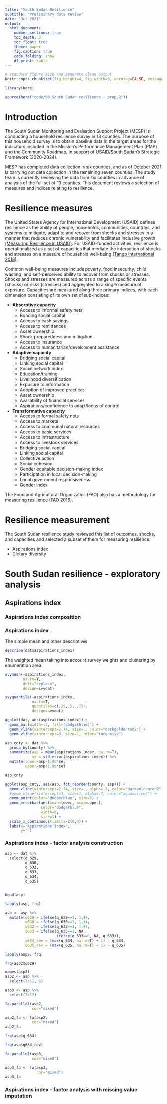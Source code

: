 ```yaml
---
title: "South Sudan Resilience"
subtitle: "Preliminary data review"
date: "Oct 2021"
output: 
  html_document:
    number_sections: true
    toc_depth: 3
    toc_float: true
    theme: paper
    fig.caption: true
    code_folding: show
    df_print: kable
---
```


```r

# standard figure size and generate clean output
knitr::opts_chunk$set(fig.height=4, fig.width=6, warning=FALSE, message=FALSE, cache=TRUE, error=T, echo=T)

library(here)

source(here("code/00 South Sudan resilience - prep.R"))

```

# Introduction

The South Sudan Monitoring and Evaluation Support Project (MESP) is conducting a household resilience survey in 13 counties. The purpose of this household survey is to obtain baseline data in the target areas for the indicators included in the Mission’s Performance Management Plan (PMP) and the Community Roadmap, in support of USAID/South Sudan’s Strategic Framework (2020-2024). 

MESP has completed data collection in six counties, and as of October 2021 is carrying out data collection in the remaining seven counties. The study team is currently reviewing the data from six counties in advance of analysis of the full set of 13 counties. This document reviews a selection of measures and indices relating to resilience.    

# Resilience measures

The United States Agency for International Development (USAID) defines resilience as the ability of people, households, communities, countries, and systems to mitigate, adapt to and recover from shocks and stresses in a manner that reduces chronic vulnerability and facilitates inclusive growth [(Measuring Resilience in USAID)](https://www.usaid.gov/sites/default/files/documents/1866/Technical%20Note_Measuring%20Resilience%20in%20USAID_June%202013.pdf). For USAID-funded activities, resilience is operationalized as a set of capacities that mediate the interaction of shocks and stresses on a measure of household well-being [(Tango International 2018)](https://www.fsnnetwork.org/sites/default/files/Methodology_Guide_Nov2018508.pdf). 

Common well-being measures include poverty, food insecurity, child wasting, and self-perceived ability to recover from shocks or stresses. Shocks and stresses are measured across a range of specific events (shocks) or risks (stresses) and aggregated to a single measure of exposure. Capacities are measured along three primary indices, with each dimension consisting of its own set of sub-indices: 

* **Absorptive capacity**  
  - Access to informal safety nets  
  - Bonding social capital  
  - Access to cash savings  
  - Access to remittances  
  - Asset ownership  
  - Shock preparedness and mitigation  
  - Access to insurance  
  - Access to humanitarian/development assistance  

* **Adaptive capacity**  
  - Bridging social capital  
  - Linking social capital  
  - Social network index   
  - Education/training  
  - Livelihood diversification  
  - Exposure to information  
  - Adoption of improved practices  
  - Asset ownership  
  - Availability of financial services  
  - Aspirations/confidence to adapt/locus of control  

* **Transformative capacity**  
  - Access to formal safety nets  
  - Access to markets   
  - Access to communal natural resources  
  - Access to basic services  
  - Access to infrastructure  
  - Access to livestock services  
  - Bridging social capital  
  - Linking social capital  
  - Collective action   
  - Social cohesion  
  - Gender equitable decision-making index  
  - Participation in local decision-making  
  - Local government responsiveness  
  - Gender index  

The Food and Agricultural Organization (FAO) also has a methodology for measuring resilience [(FAO 2016)](). 

# Resilience measurement

The South Sudan resilience study reviewed this list of outcomes, shocks, and capacities and selected a subset of them for measuring resilience: 

* Aspirations index
* Dietary diversity


# South Sudan resilience - exploratory analysis

## Aspirations index

### Aspirations index composition

### Aspirations index

The simple mean and other descriptives

```r
describe(dat$aspirations_index)
```

The weighted mean taking into account survey weights and clustering by enumeration area. 

```r
svymean(~aspirations_index,
        na.rm=T,
        deff="replace",
        design=svydat)
```
```r
svyquantile(~aspirations_index,
            na.rm=T,
            quantiles=c(.25,.5, .75),
            design=svydat)
```


```r
ggplot(dat, aes(aspirations_index)) + 
  geom_bar(width=.2, fill="dodgerblue2") + 
  geom_vline(xintercept=2.74, size=1, color="darkgoldenrod2") + 
  geom_vline(xintercept=3, size=1, color="turquoise")
```

```r
asp_cnty <- dat %>%
  group_by(county) %>%
  summarize(asp = mean(aspirations_index, na.rm=T),
            se = std.error(aspirations_index)) %>%
  mutate(lower=asp-1.96*se,
         upper=asp+1.96*se)

asp_cnty
```

```r
ggplot(asp_cnty, aes(asp, fct_reorder(county, asp))) + 
  geom_vline(xintercept=2.74, size=1, alpha=.7, color="darkgoldenrod2") +
  #geom_vline(xintercept=3, size=1, alpha=.7, color="aquamarine3") + 
  geom_point(color="dodgerblue", size=3) + 
  geom_errorbar(aes(xmin=lower, xmax=upper),
                color="dodgerblue",
                width=0,
                size=1) +
  scale_x_continuous(limits=c(0,4)) +
  labs(x="Aspirations index",
       y="")
```


### Aspirations index - factor analysis construction

```r
asp <- dat %>%
  select(q_629,
         q_630,
         q_632,
         q_633,
         q_634,
         q_635)


head(asp)
```
```r
lapply(asp, frq)
```
```r
asp <- asp %>%
  mutate(q629 = ifelse(q_629==1, 1,0),
         q630 = ifelse(q_630==1, 1,0),
         q632 = ifelse(q_632==1, 1,0),
         q633 = ifelse(q_633==1, NA,
                       ifelse(q_633==6, NA, q_633)),
         q634_rev = (max(q_634, na.rm=T) + 1) - q_634,
         q635_rev = (max(q_635, na.rm=T) + 1) - q_635)

lapply(asp2, frq)

```

```r
frq(asp2$q629)
```
```r
names(asp3)
asp2 <- asp %>%
  select(7:11, 6)

asp3 <- asp %>%
  select(7:12)

```

```r
fa.parallel(asp2,
            cor="mixed")
```

```r
asp2_fa <- fa(asp2,
            cor="mixed")
asp2_fa
```
```r
frq(asp$q_634)
```

```r
frq(asp$q634_rev)
```



```r
fa.parallel(asp3,
            cor="mixed")
```
```r
asp3_fa <- fa(asp3,
              cor="mixed")
asp3_fa
```

### Aspirations index - factor analysis with missing value imputation



